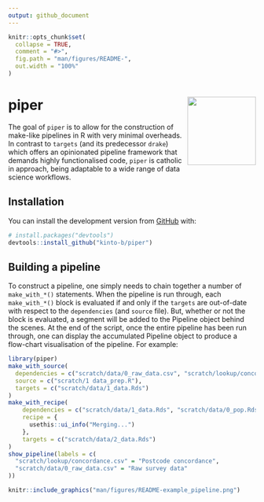 ```yaml
---
output: github_document
---
```


<!-- README.md is generated from README.Rmd. Please edit that file -->

```r
knitr::opts_chunk$set(
  collapse = TRUE,
  comment = "#>",
  fig.path = "man/figures/README-",
  out.width = "100%"
)
```

# piper <img src='man/figures/logo.png' align="right" height="139"/>

<!-- badges: start -->
<!-- badges: end -->

The goal of `piper` is to allow for the construction of make-like pipelines in R
with very minimal overheads. In contrast to `targets` (and its predecessor
`drake`) which offers an opinionated pipeline framework that demands highly
functionalised code, `piper` is catholic in approach, being adaptable to a wide
range of data science workflows.

## Installation

You can install the development version from [GitHub](https://github.com/) with:

``` r
# install.packages("devtools")
devtools::install_github("kinto-b/piper")
```
## Building a pipeline

To construct a pipeline, one simply needs to chain together a number of 
`make_with_*()` statements. When the pipeline is run through, each 
`make_with_*()` block is evaluated if and only if the `targets` are out-of-date 
with respect to the `dependencies` (and `source` file). But, whether or not
the block is evaluated, a segment will be added to the Pipeline object behind
the scenes. At the end of the script, once the entire pipeline has been run 
through, one can display the accumulated Pipeline object to produce a flow-chart
visualisation of the pipeline. For example:

``` r
library(piper)
make_with_source(
  dependencies = c("scratch/data/0_raw_data.csv", "scratch/lookup/concordance.csv"),
  source = c("scratch/1 data_prep.R"),
  targets = c("scratch/data/1_data.Rds")
)
make_with_recipe(
    dependencies = c("scratch/data/1_data.Rds", "scratch/data/0_pop.Rds"),
    recipe = {
      usethis::ui_info("Merging...")
    },
    targets = c("scratch/data/2_data.Rds")
)
show_pipeline(labels = c(
  "scratch/lookup/concordance.csv" = "Postcode concordance",
  "scratch/data/0_raw_data.csv" = "Raw survey data"
))
```

```r
knitr::include_graphics("man/figures/README-example_pipeline.png")
```

